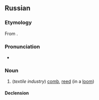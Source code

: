 ==Russian==
{{wikipedia|lang=ru}}

===Etymology===
From {{etyl|sla-pro|ru}} {{term/t|sla-pro|*bьrdo}}.

===Pronunciation===
* {{IPA|/ˈbʲɵrdə/|lang=ru}}

===Noun===
{{ru-noun|бёрдо|g=n}}

#(''textile industry'') [[comb]], [[reed]] (in a [[loom]])

====Declension====
{{ru-noun-inan-о-1|бёрд|бёрд}}